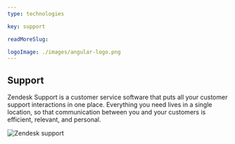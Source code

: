 ---
type: technologies

key: support

readMoreSlug: 

logoImage: ./images/angular-logo.png
---

## Support
Zendesk Support is a customer service software that puts all your customer support interactions in one place. Everything you need lives in a single location, so that communication between you and your customers is efficient, relevant, and personal.

![Zendesk support](./images/zendesk_screenshot_support.png)